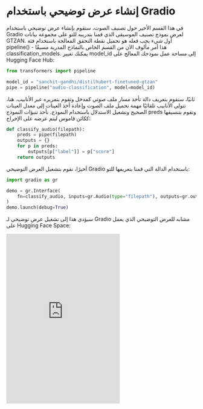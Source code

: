 # إنشاء عرض توضيحي باستخدام Gradio

في هذا القسم الأخير حول تصنيف الصوت، سنقوم بإنشاء عرض توضيحي باستخدام Gradio لعرض نموذج تصنيف الموسيقى الذي قمنا بتدريبه للتو على مجموعة بيانات GTZAN. أول شيء يجب فعله هو تحميل نقطة التحقق المعالجة باستخدام فئة pipeline() - هذا أمر مألوف الآن من القسم الخاص بالنماذج المدربة مسبقًا classification_models. يمكنك تغيير model_id إلى مساحة عمل نموذجك المعالج على Hugging Face Hub:

```python
from transformers import pipeline

model_id = "sanchit-gandhi/distilhubert-finetuned-gtzan"
pipe = pipeline("audio-classification", model=model_id)
```

ثانيًا، سنقوم بتعريف دالة تأخذ مسار ملف صوتي كمدخل وتقوم بتمريره عبر الأنابيب. هنا، تتولى الأنابيب تلقائيًا مهمة تحميل ملف الصوت وإعادة أخذ العينات إلى معدل العينات الصحيح وتشغيل الاستدلال باستخدام النموذج. نأخذ تنبؤات النموذج preds ونقوم بتنسيقها ككائن قاموس ليتم عرضه على الإخراج:

```python
def classify_audio(filepath):
    preds = pipe(filepath)
    outputs = {}
    for p in preds:
        outputs[p["label"]] = p["score"]
    return outputs
```

أخيرًا، نقوم بتشغيل العرض التوضيحي Gradio باستخدام الدالة التي قمنا بتعريفها للتو:

```python
import gradio as gr

demo = gr.Interface(
    fn=classify_audio, inputs=gr.Audio(type="filepath"), outputs=gr.outputs.Label()
)
demo.launch(debug=True)
```

سيؤدي هذا إلى تشغيل عرض توضيحي لـ Gradio مشابه للعرض التوضيحي الذي يعمل على Hugging Face Space:

<iframe src="https://course-demos-song-classifier.hf.space" frameBorder="0" height="450" title="Gradio app" class="container p-0 flex-grow space-iframe" allow="accelerometer; ambient-light-sensor; autoplay; battery; camera; document-domain; encrypted-media; fullscreen; geolocation; gyroscope; layout-animations; legacy-image-formats; magnetometer; microphone; midi; oversized-images; payment; picture-in-picture; publickey-credentials-get; sync-xhr; usb; vr ; wake-lock; xr-spatial-tracking" sandbox="allow-forms allow-modals allow-popups allow-popups-to-escape-sandbox allow-same-origin allow-scripts allow-downloads"></iframe>